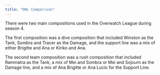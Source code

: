 ```yaml
---
title: "OWL Comparison"
---
```


There were two main compositions used in the Overwatch League during season 4.

The first composition was a dive composition that included Winston as the Tank, Sombra and Tracer as the Damage, and the support line was a mix of either Brigitte and Ana or Kiriko and Ana.

The second team composition was a rush composition that included Rammatra as the Tank, a mix of Mei and Sombra or Mei and Sojourn as the Damage line, and a mix of Ana Brigitte or Ana Lucio for the Support Line.

